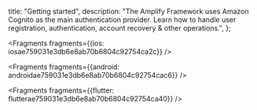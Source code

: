   title: "Getting started",
  description: "The Amplify Framework uses Amazon Cognito as the main authentication provider. Learn how to handle user registration, authentication, account recovery & other operations.",
};



<inline-fragment platform="js" src="/fragments/js/getting-started.md"></inline-fragment>



<Fragments fragments={{ios: iosae759031e3db6e8ab70b6804c92754ca2c}} />



<Fragments fragments={{android: androidae759031e3db6e8ab70b6804c92754cac6}} />



<Fragments fragments={{flutter: flutterae759031e3db6e8ab70b6804c92754ca40}} />